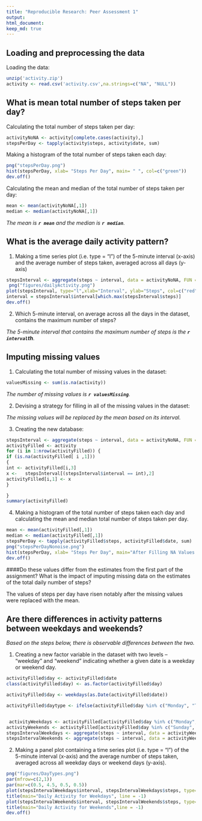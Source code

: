 ```yaml
---
title: "Reproducible Research: Peer Assessment 1"
output: 
html_document:
keep_md: true
---
```



## Loading and preprocessing the data

Loading the data:

```R

unzip('activity.zip')
activity <- read.csv('activity.csv',na.strings=c("NA", "NULL"))

```






## What is mean total number of steps taken per day?

Calculating the total number of steps taken per day:
```R
activityNoNA <- activity[complete.cases(activity),]
stepsPerDay <- tapply(activity$steps, activity$date, sum)
```

Making a histogram of the total number of steps taken each day:
```R
png("stepsPerDay.png")
hist(stepsPerDay, xlab= "Steps Per Day", main= " ", col=c("green"))
dev.off()
```

Calculating the mean and median of the total number of steps taken per day:
```R

mean <- mean(activityNoNA[,1])
median <- median(activityNoNA[,1])

```
_The mean is __`r mean`__ and the median is __`r median`__._



## What is the average daily activity pattern?

1. Making a time series plot (i.e. type = "l") of the 5-minute interval (x-axis) and the average number of steps taken, averaged across all days (y-axis)
```R

stepsInterval <- aggregate(steps ~ interval, data = activityNoNA, FUN = "mean")
 png("figures/dailyActivity.png")
plot(stepsInterval, type="l",xlab="Interval", ylab="Steps", col=c("red"), main = "Daily Activity Pattern")
interval = stepsInterval$interval[which.max(stepsInterval$steps)]
dev.off()
```



2. Which 5-minute interval, on average across all the days in the dataset, contains the maximum number of steps?

_The 5-minute interval that contains the maximum number of steps is the __`r interval`th__._








## Imputing missing values
1. Calculating the total number of missing values in the dataset:
```R
valuesMissing <- sum(is.na(activity))
```

_The number of missing values is __`r valuesMissing`__._


2. Devising a strategy for filling in all of the missing values in the dataset:

_The missing values will be replaced by the mean based on its interval._

3. Creating the new database:
```R

stepsInterval <- aggregate(steps ~ interval, data = activityNoNA, FUN = "mean")
activityFilled <- activity 
for (i in 1:nrow(activityFilled)) {
if (is.na(activityFilled[ i ,1]))
{
int <- activityFilled[i,3]
x <-   stepsInterval[(stepsInterval$interval == int),2]
activityFilled[i,1] <- x
}

}
summary(activityFilled)
 ```
 
4. Making a histogram of the total number of steps taken each day and calculating the mean and median total number of steps taken per day. 


```R
mean <- mean(activityFilled[,1])
median <- median(activityFilled[,1])
stepsPerDay <- tapply(activityFilled$steps, activityFilled$date, sum)
png("stepsPerDayNonoise.png")
hist(stepsPerDay, xlab= "Steps Per Day", main="After Filling NA Values with Means",col=c("yellow"))
dev.off()
```

####Do these values differ from the estimates from the first part of the assignment? What is the impact of imputing missing data on the estimates of the total daily number of steps?

The values of steps per day have risen notably after the missing values were replaced with the mean.











## Are there differences in activity patterns between weekdays and weekends?
_Based on the steps below, there is observable differences between the two._

 1. Creating a new factor variable in the dataset with two levels – “weekday” and “weekend” indicating whether a given date is a weekday or weekend day.
 
```R
activityFilled$day <- activityFilled$date
class(activityFilled$day) <- as.factor(activityFilled$day)

activityFilled$day <- weekdays(as.Date(activityFilled$date))

activityFilled$daytype <- ifelse(activityFilled$day %in% c("Monday", "Tuesday", "Wednesday","Thursday", "Friday"), "weekday", "weekend")


 activityWeekdays <- activityFilled[activityFilled$day %in% c("Monday", "Tuesday", "Wednesday","Thursday", "Friday"),]
activityWeekends <- activityFilled[activityFilled$day %in% c("Sunday",  "Saturday"), ]
stepsIntervalWeekdays <- aggregate(steps ~ interval, data = activityWeekdays, FUN = "mean")
stepsIntervalWeekends <- aggregate(steps ~ interval, data = activityWeekends, FUN = "mean")
```


2. Making a panel plot containing a time series plot (i.e. type = "l") of the 5-minute interval (x-axis) and the average number of steps taken, averaged across all weekday days or weekend days (y-axis).


 ```R
 png("figures/DayTypes.png")
par(mfrow=c(2,1))
par(mar=c(0.5, 4.5, 0.5, 0.5))
plot(stepsIntervalWeekdays$interval, stepsIntervalWeekdays$steps, type="l",ylab="", xaxt='n', ann=TRUE , col=c("blue"))
title(main="Daily Activity for Weekdays", line = -1)
plot(stepsIntervalWeekends$interval, stepsIntervalWeekends$steps, type="l",ylab="",  xaxt='n',ann=TRUE,col=c("blue") )
title(main="Daily Activity for Weekends",line = -1)
dev.off()
```
 
 


